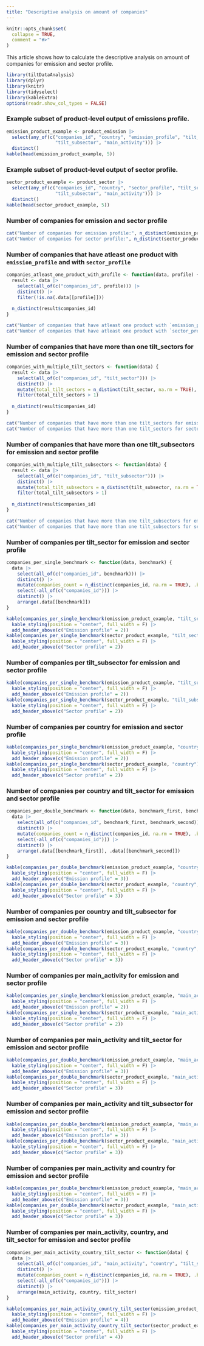```yaml
---
title: "Descriptive analysis on amount of companies"
---
```


```r
knitr::opts_chunk$set(
  collapse = TRUE,
  comment = "#>"
)
```

This article shows how to calculate the descriptive analysis on amount of 
companies for emission and sector profile.

```r
library(tiltDataAnalysis)
library(dplyr)
library(knitr)
library(tidyselect)
library(kableExtra)
options(readr.show_col_types = FALSE)
```

### Example subset of product-level output of emissions profile.

```r
emission_product_example <- product_emission |>
  select(any_of(c("companies_id", "country", "emission_profile", "tilt_sector", 
                  "tilt_subsector", "main_activity"))) |>
  distinct()
kable(head(emission_product_example, 5))
```

### Example subset of product-level output of sector profile.

```r
sector_product_example <- product_sector |>
  select(any_of(c("companies_id", "country", "sector_profile", "tilt_sector", 
                  "tilt_subsector", "main_activity"))) |>
  distinct()
kable(head(sector_product_example, 5))
```

### Number of companies for emission and sector profile

```r
cat("Number of companies for emission profile:", n_distinct(emission_product_example$companies_id))
cat("Number of companies for sector profile:", n_distinct(sector_product_example$companies_id))
```

### Number of companies that have atleast one product with `emission_profile` and with `sector_profile`

```r
companies_atleast_one_product_with_profile <- function(data, profile) {
  result <- data |>
    select(all_of(c("companies_id", profile))) |>
    distinct() |>
    filter(!is.na(.data[[profile]]))
  
  n_distinct(result$companies_id)
}
```

```r
cat("Number of companies that have atleast one product with `emission_profile`:", companies_atleast_one_product_with_profile(emission_product_example, "emission_profile"))
cat("Number of companies that have atleast one product with `sector_profile`:", companies_atleast_one_product_with_profile(sector_product_example, "sector_profile"))
```

### Number of companies that have more than one tilt_sectors for emission and sector profile

```r
companies_with_multiple_tilt_sectors <- function(data) {
  result <- data |>
    select(all_of(c("companies_id", "tilt_sector"))) |>
    distinct() |>
    mutate(total_tilt_sectors = n_distinct(tilt_sector, na.rm = TRUE), .by = "companies_id") |>
    filter(total_tilt_sectors > 1)
  
  n_distinct(result$companies_id)
}
```

```r
cat("Number of companies that have more than one tilt_sectors for emission profile:", companies_with_multiple_tilt_sectors(emission_product_example))
cat("Number of companies that have more than one tilt_sectors for sector profile:", companies_with_multiple_tilt_sectors(sector_product_example))
```

### Number of companies that have more than one tilt_subsectors for emission and sector profile

```r
companies_with_multiple_tilt_subsectors <- function(data) {
  result <- data |>
    select(all_of(c("companies_id", "tilt_subsector"))) |>
    distinct() |>
    mutate(total_tilt_subsectors = n_distinct(tilt_subsector, na.rm = TRUE), .by = "companies_id") |>
    filter(total_tilt_subsectors > 1)
  
  n_distinct(result$companies_id)
}
```

```r
cat("Number of companies that have more than one tilt_subsectors for emission profile:", companies_with_multiple_tilt_subsectors(emission_product_example))
cat("Number of companies that have more than one tilt_subsectors for sector profile:", companies_with_multiple_tilt_subsectors(sector_product_example))
```

### Number of companies per tilt_sector for emission and sector profile

```r
companies_per_single_benchmark <- function(data, benchmark) {
  data |>
    select(all_of(c("companies_id", benchmark))) |>
    distinct() |>
    mutate(companies_count = n_distinct(companies_id, na.rm = TRUE), .by = benchmark) |>
    select(-all_of(c("companies_id"))) |>
    distinct() |>
    arrange(.data[[benchmark]])
}
```

```r
kable(companies_per_single_benchmark(emission_product_example, "tilt_sector"), align = "lc", format.args = list(big.mark = ",")) |>
  kable_styling(position = "center", full_width = F) |>
  add_header_above(c("Emission profile" = 2))
kable(companies_per_single_benchmark(sector_product_example, "tilt_sector"), align = "lc", format.args = list(big.mark = ",")) |>
  kable_styling(position = "center", full_width = F) |>
  add_header_above(c("Sector profile" = 2))
```

### Number of companies per tilt_subsector for emission and sector profile

```r
kable(companies_per_single_benchmark(emission_product_example, "tilt_subsector"), align = "lc", format.args = list(big.mark = ",")) |>
  kable_styling(position = "center", full_width = F) |>
  add_header_above(c("Emission profile" = 2))
kable(companies_per_single_benchmark(sector_product_example, "tilt_subsector"), align = "lc", format.args = list(big.mark = ",")) |>
  kable_styling(position = "center", full_width = F) |>
  add_header_above(c("Sector profile" = 2))
```

### Number of companies per country for emission and sector profile

```r
kable(companies_per_single_benchmark(emission_product_example, "country"), align = "lc", format.args = list(big.mark = ",")) |>
  kable_styling(position = "center", full_width = F) |>
  add_header_above(c("Emission profile" = 2))
kable(companies_per_single_benchmark(sector_product_example, "country"), align = "lc", format.args = list(big.mark = ",")) |>
  kable_styling(position = "center", full_width = F) |>
  add_header_above(c("Sector profile" = 2))
```

### Number of companies per country and tilt_sector for emission and sector profile

```r
companies_per_double_benchmark <- function(data, benchmark_first, benchmark_second) {
  data |>
    select(all_of(c("companies_id", benchmark_first, benchmark_second))) |>
    distinct() |>
    mutate(companies_count = n_distinct(companies_id, na.rm = TRUE), .by = c(benchmark_first, benchmark_second)) |>
    select(-all_of(c("companies_id"))) |>
    distinct() |>
    arrange(.data[[benchmark_first]], .data[[benchmark_second]])
}
```

```r
kable(companies_per_double_benchmark(emission_product_example, "country", "tilt_sector"), align = "lcc", format.args = list(big.mark = ",")) |>
  kable_styling(position = "center", full_width = F) |>
  add_header_above(c("Emission profile" = 3))
kable(companies_per_double_benchmark(sector_product_example, "country", "tilt_sector"), align = "lcc", format.args = list(big.mark = ",")) |>
  kable_styling(position = "center", full_width = F) |>
  add_header_above(c("Sector profile" = 3))
```

### Number of companies per country and tilt_subsector for emission and sector profile

```r
kable(companies_per_double_benchmark(emission_product_example, "country", "tilt_subsector"), align = "lcc", format.args = list(big.mark = ",")) |>
  kable_styling(position = "center", full_width = F) |>
  add_header_above(c("Emission profile" = 3))
kable(companies_per_double_benchmark(sector_product_example, "country", "tilt_subsector"), align = "lcc", format.args = list(big.mark = ",")) |>
  kable_styling(position = "center", full_width = F) |>
  add_header_above(c("Sector profile" = 3))
```

### Number of companies per main_activity for emission and sector profile

```r
kable(companies_per_single_benchmark(emission_product_example, "main_activity"), align = "lc", format.args = list(big.mark = ",")) |>
  kable_styling(position = "center", full_width = F) |>
  add_header_above(c("Emission profile" = 2))
kable(companies_per_single_benchmark(sector_product_example, "main_activity"), align = "lc", format.args = list(big.mark = ",")) |>
  kable_styling(position = "center", full_width = F) |>
  add_header_above(c("Sector profile" = 2))
```

### Number of companies per main_activity and tilt_sector for emission and sector profile

```r
kable(companies_per_double_benchmark(emission_product_example, "main_activity", "tilt_sector"), align = "lcc", format.args = list(big.mark = ",")) |>
  kable_styling(position = "center", full_width = F) |>
  add_header_above(c("Emission profile" = 3))
kable(companies_per_double_benchmark(sector_product_example, "main_activity", "tilt_sector"), align = "lcc", format.args = list(big.mark = ",")) |>
  kable_styling(position = "center", full_width = F) |>
  add_header_above(c("Sector profile" = 3))
```

### Number of companies per main_activity and tilt_subsector for emission and sector profile

```r
kable(companies_per_double_benchmark(emission_product_example, "main_activity", "tilt_subsector"), align = "lcc", format.args = list(big.mark = ",")) |>
  kable_styling(position = "center", full_width = F) |>
  add_header_above(c("Emission profile" = 3))
kable(companies_per_double_benchmark(sector_product_example, "main_activity", "tilt_subsector"), align = "lcc", format.args = list(big.mark = ",")) |>
  kable_styling(position = "center", full_width = F) |>
  add_header_above(c("Sector profile" = 3))
```

### Number of companies per main_activity and country for emission and sector profile

```r
kable(companies_per_double_benchmark(emission_product_example, "main_activity", "country"), align = "lcc", format.args = list(big.mark = ",")) |>
  kable_styling(position = "center", full_width = F) |>
  add_header_above(c("Emission profile" = 3))
kable(companies_per_double_benchmark(sector_product_example, "main_activity", "country"), align = "lcc", format.args = list(big.mark = ",")) |>
  kable_styling(position = "center", full_width = F) |>
  add_header_above(c("Sector profile" = 3))
```

### Number of companies per main_activity, country, and tilt_sector for emission and sector profile

```r
companies_per_main_activity_country_tilt_sector <- function(data) {
  data |>
    select(all_of(c("companies_id", "main_activity", "country", "tilt_sector"))) |>
    distinct() |>
    mutate(companies_count = n_distinct(companies_id, na.rm = TRUE), .by = c("main_activity", "country", "tilt_sector")) |>
    select(-all_of(c("companies_id"))) |>
    distinct() |>
    arrange(main_activity, country, tilt_sector)
}
```

```r
kable(companies_per_main_activity_country_tilt_sector(emission_product_example), align = "lccc", format.args = list(big.mark = ",")) |>
  kable_styling(position = "center", full_width = F) |>
  add_header_above(c("Emission profile" = 4))
kable(companies_per_main_activity_country_tilt_sector(sector_product_example), align = "lccc", format.args = list(big.mark = ",")) |>
  kable_styling(position = "center", full_width = F) |>
  add_header_above(c("Sector profile" = 4))
```

